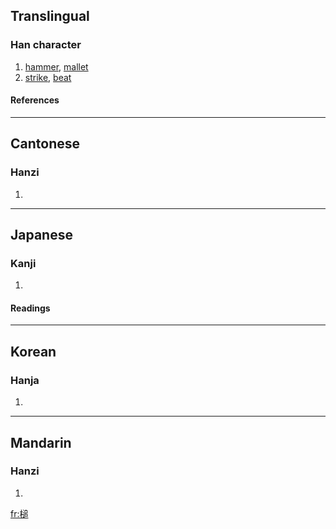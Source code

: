==Translingual==
===Han character===
{{Han char|rn=75|rad=木|as=10|sn=14|four=4793<sub>7</sub>|canj=木卜竹口 (DYHR)}}
# [[hammer]], [[mallet]]
# [[strike]], [[beat]]
====References====
{{Han ref|kx=0546.080|dkj=15318|dj=0933.220|hdz=21252.030|uh=69CC|ud=27084|bh=BA6C|bd=47724}}

----
==Cantonese==
===Hanzi===
{{yue-hanzi|jyut=|y=cheui4}}
# {{defn|Cantonese}}

----
==Japanese==
===Kanji===
{{ja-kanji|grade=|rs=木10}}
# {{defn|Japanese}} 
====Readings====
{{ja-readings|on=ツイ (tsui)|kun=[[つち]] (tsuchi)}}

----
==Korean==
===Hanja===
{{ko-hanja|hangeul=[[퇴]], [[추]]|eumhun=|rv=toe, chu|mr=t'oe, ch'u|y=thoy, chwu}}
# {{defn|Korean}}

----
==Mandarin==
===Hanzi===
{{cmn-hanzi|pin=[[chuí]] (chui2)|wg=ch'ui<sup>2</sup>}}
# {{defn|Mandarin}}

[[fr:槌]]